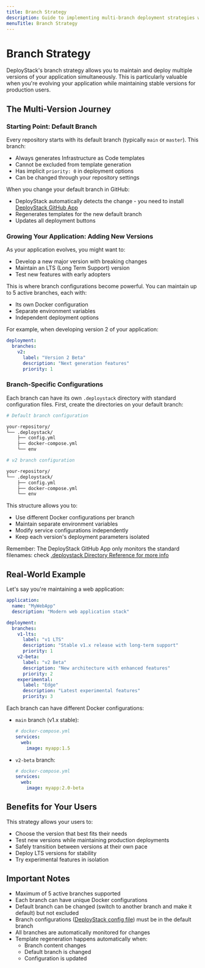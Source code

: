 ```yaml
---
title: Branch Strategy
description: Guide to implementing multi-branch deployment strategies with DeployStack, enabling version-specific deployments and automated template management.
menuTitle: Branch Strategy
---
```


# Branch Strategy

DeployStack's branch strategy allows you to maintain and deploy multiple versions of your application simultaneously. This is particularly valuable when you're evolving your application while maintaining stable versions for production users.

## The Multi-Version Journey

### Starting Point: Default Branch

Every repository starts with its default branch (typically `main` or `master`). This branch:

- Always generates Infrastructure as Code templates
- Cannot be excluded from template generation
- Has implicit `priority: 0` in deployment options
- Can be changed through your repository settings

When you change your default branch in GitHub:

- DeployStack automatically detects the change - you need to install [DeployStack GitHub App](/docs/deploystack/github-application.md)
- Regenerates templates for the new default branch
- Updates all deployment buttons

### Growing Your Application: Adding New Versions

As your application evolves, you might want to:

- Develop a new major version with breaking changes
- Maintain an LTS (Long Term Support) version
- Test new features with early adopters

This is where branch configurations become powerful. You can maintain up to 5 active branches, each with:

- Its own Docker configuration
- Separate environment variables
- Independent deployment options

For example, when developing version 2 of your application:

```yaml
deployment:
  branches:
    v2:
      label: "Version 2 Beta"
      description: "Next generation features"
      priority: 1
```

### Branch-Specific Configurations

Each branch can have its own `.deploystack` directory with standard configuration files. First, create the directories on your default branch:

```bash
# Default branch configuration

your-repository/
└── .deploystack/
    ├── config.yml
    ├── docker-compose.yml
    └── env
```

```bash
# v2 branch configuration

your-repository/
└── .deploystack/
    ├── config.yml
    ├── docker-compose.yml
    └── env
```

This structure allows you to:

- Use different Docker configurations per branch
- Maintain separate environment variables
- Modify service configurations independently
- Keep each version's deployment parameters isolated

Remember: The DeployStack GitHub App only monitors the standard filenames: check [.deploystack Directory Reference for more info](/docs/deploystack/deploystack-configuration-directory.md)

## Real-World Example

Let's say you're maintaining a web application:

```yaml
application:
  name: "MyWebApp"
  description: "Modern web application stack"

deployment:
  branches:
    v1-lts:
      label: "v1 LTS"
      description: "Stable v1.x release with long-term support"
      priority: 1
    v2-beta:
      label: "v2 Beta"
      description: "New architecture with enhanced features"
      priority: 2
    experimental:
      label: "Edge"
      description: "Latest experimental features"
      priority: 3
```

Each branch can have different Docker configurations:

- `main` branch (v1.x stable):

  ```yaml
  # docker-compose.yml
  services:
    web:
      image: myapp:1.5
  ```

- `v2-beta` branch:

  ```yaml
  # docker-compose.yml
  services:
    web:
      image: myapp:2.0-beta
  ```

## Benefits for Your Users

This strategy allows your users to:

- Choose the version that best fits their needs
- Test new versions while maintaining production deployments
- Safely transition between versions at their own pace
- Deploy LTS versions for stability
- Try experimental features in isolation

## Important Notes

- Maximum of 5 active branches supported
- Each branch can have unique Docker configurations
- Default branch can be changed (switch to another branch and make it default) but not excluded
- Branch configurations ([DeployStack config file](/docs/deploystack/deploystack-config-file.md)) must be in the default branch
- All branches are automatically monitored for changes
- Template regeneration happens automatically when:
  - Branch content changes
  - Default branch is changed
  - Configuration is updated
